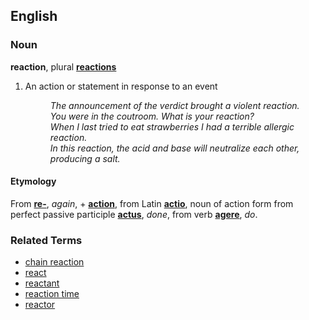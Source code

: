 ==English==

===Noun===
'''reaction''', plural '''[[reactions]]'''

# An action or statement in response to an event
#: ''The announcement of the verdict brought a violent reaction.''
#: ''You were in the coutroom. What is your reaction?''
#: ''When I last tried to eat strawberries I had a terrible allergic reaction.''
#: ''In this reaction, the acid and base will neutralize each other, producing a salt.''

====Etymology====
From '''[[re-]]''', ''again'', + '''[[action]]''', from Latin '''[[actio]]''', noun of action form from perfect passive participle '''[[actus]]''', ''done'', from verb '''[[agere]]''', ''do''.

===Related Terms===
*[[chain reaction]]
*[[react]]
*[[reactant]]
*[[reaction time]]
*[[reactor]]